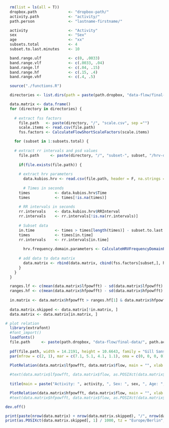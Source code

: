 ```r
  rm(list = ls(all = T))
  dropbox.path              <- "dropbox-path/"
  activity.path             <- "activity/"
  path.person               <- "lastname-firstname/"

  activity                  <- "Activity"
  sex                       <- "Sex"
  age                       <- "xx"
  subsets.total             <- 4
  subset.to.last.minutes    <- 10

  band.range.ulf            <- c(0, .0033)
  band.range.vlf            <- c(.0033, .04)
  band.range.lf             <- c(.04, .15)
  band.range.hf             <- c(.15, .4)
  band.range.vhf            <- c(.4, .5)
```

```r
  source("./functions.R")
```

```r
  directories <- list.dirs(path = paste(path.dropbox, "data-flow/final-data/", path.activity, path.person, sep = ""), recursive = F)

  data.matrix <- data.frame()
  for (directory in directories) {
    
    # extract fss factors
      file.path   <- paste(directory, "/", "scale.csv", sep ="")
      scale.items <- read.csv(file.path)
      fss.factors <- CalculateFlowShortScaleFactors(scale.items)

    for (subset in 1:subsets.total) {
    
    # extract rr intervals and psd values 
      file.path     <- paste(directory, "/", "subset-", subset, "/hrv-data.txt", sep ="")
      
      if(file.exists(file.path)) {
      
      # extract hrv parameters
        data.kubios.hrv <- read.csv(file.path, header = F, na.strings = "", fill = T, skip = 97, col.names = c("NA1", "Time", "RRInterval", "FFTFrequency", "FFTPSD", "ARFrequency", "ARPSD", "NA2", "NA3", "NA4", "NA5"))
        
        # Times in seconds
      times           <- data.kubios.hrv$Time
      times           <- times[!is.na(times)]
      
      # RR intervals in seconds
      rr.intervals    <- data.kubios.hrv$RRInterval
      rr.intervals    <- rr.intervals[!is.na(rr.intervals)]
      
      # Subset data
      in.time         <- times > times[length(times)] - subset.to.last.minutes * 60
      times           <- times[in.time]
      rr.intervals    <- rr.intervals[in.time]
        
        hrv.frequency.domain.parameters <- CalculateHRVFrequencyDomainParameters(times, rr.intervals, band.range.ulf, band.range.vlf, band.range.lf, band.range.hf, band.range.vhf, "welch", 4) 
        
      # add data to data matrix
        data.matrix <- rbind(data.matrix, cbind(fss.factors[subset,], hrv.frequency.domain.parameters, subset = subset))
      }
    }
  }

  ranges.lf <- c(mean(data.matrix$lfpowfft) - sd(data.matrix$lfpowfft) * 2, mean(data.matrix$lfpowfft) + sd(data.matrix$lfpowfft) * 2)
  ranges.hf <- c(mean(data.matrix$hfpowfft) - sd(data.matrix$hfpowfft) * 2, mean(data.matrix$hfpowfft) + sd(data.matrix$hfpowfft) * 2)
  
  in.matrix <- data.matrix$hfpowfft > ranges.hf[1] & data.matrix$hfpowfft < ranges.hf[2] & data.matrix$lfpowfft > ranges.lf[1] & data.matrix$lfpowfft < ranges.lf[2] & data.matrix$sdflow != 0 & data.matrix$sdabsorption != 0
  
  data.matrix.skipped <- data.matrix[!in.matrix, ]
  data.matrix <- data.matrix[in.matrix, ]

# plot relation
  library(extrafont)
  #font_import()
  loadfonts()
  file.path     <- paste(path.dropbox, "data-flow/final-data/", path.activity, path.person, "flow-hrv-relation-welch-in-matrix.pdf", sep = "")
  
  pdf(file.path, width = 14.2191, height = 10.6643, family = "Gill Sans MT")
  par(mfrow = c(2, 1), mar = c(7.1, 5.1, 4.1, 1.1), oma = c(0, 0, 0, 0), mgp = c(3, 1, 0))    
  
  PlotRelation(data.matrix$lfpowfft, data.matrix$flow, main = "", xlab =  expression("Power of LF band " (ms^2)), ylab = "Flow", ylim = c(2, 7), pch = 21, bg = "#3FADCB", cex = 2, cex.lab = 2, cex.axis = 1.5)

  #text(data.matrix$lfpowfft, data.matrix$flow, as.POSIXct(data.matrix$timestamp / 1000, origin = "1970-01-01"), cex = 0.5, pos = 1, col = "black")
  
  title(main = paste("Activity: ", activity, ", Sex: ", sex, ", Age: ", age, sep = ""), cex.main = 3)

  PlotRelation(data.matrix$hfpowfft, data.matrix$flow, main = "", xlab = expression("Power of HF band " (ms^2)), ylab = "Flow", ylim = c(2, 7), pch = 21, bg = "#3FADCB", cex = 2, cex.lab = 2, cex.axis = 1.5)
  #text(data.matrix$hfpowfft, data.matrix$flow, as.POSIXct(data.matrix$timestamp / 1000, origin = "1970-01-01"), cex = 0.5, pos = 1, col = "black")

dev.off()

print(paste(nrow(data.matrix) + nrow(data.matrix.skipped), "/", nrow(data.matrix)))
print(as.POSIXct(data.matrix.skipped[, 1] / 1000, tz = "Europe/Berlin", origin = "1970-01-01"))
```